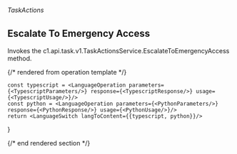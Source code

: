 ###### *TaskActions*

## Escalate To Emergency Access

Invokes the c1.api.task.v1.TaskActionsService.EscalateToEmergencyAccess method.

{/* rendered from operation template */}


    const typescript = <LanguageOperation parameters={<TypescriptParameters/>} response={<TypescriptResponse/>} usage={<TypescriptUsage/>}/>
    const python = <LanguageOperation parameters={<PythonParameters/>} response={<PythonResponse/>} usage={<PythonUsage/>}/>
    return <LanguageSwitch langToContent={{typescript, python}}/>
}

<Operation />

{/* end rendered section */}
